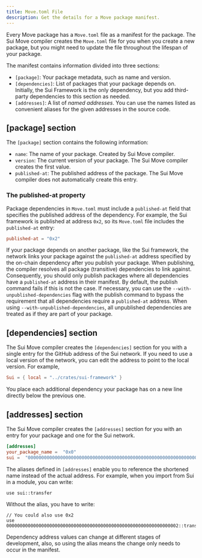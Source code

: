 ```yaml
---
title: Move.toml File
description: Get the details for a Move package manifest.
---
```


Every Move package has a `Move.toml` file as a manifest for the package. The Sui Move compiler creates the `Move.toml` file for you when you create a new package, but you might need to update the file throughout the lifespan of your package.

The manifest contains information divided into three sections:
* `[package]`: Your package metadata, such as name and version.
* `[dependencies]`: List of packages that your package depends on. Initially, the Sui Framework is the only dependency, but you add third-party dependencies to this section as needed.
* `[addresses]`: A list of *named addresses*. You can use the names listed as convenient aliases for the given addresses in the source code.

## [package] section

The `[package]` section contains the following information:

* `name`: The name of your package. Created by Sui Move compiler.
* `version`: The current version of your package. The Sui Move compiler creates the first value.
* `published-at`: The published address of the package. The Sui Move compiler does not automatically create this entry.

### The published-at property

Package dependencies in `Move.toml` must include a `published-at` field that specifies the published address of the dependency. For example, the Sui framework is published at address `0x2`, so its `Move.toml` file includes the `published-at` entry:

```toml
published-at = "0x2"
```

If your package depends on another package, like the Sui framework, the network links your package against the `published-at` address specified by the on-chain dependency after you publish your package. When publishing, the compiler resolves all package (transitive) dependencies to link against. Consequently, you should only publish packages where all dependencies have a `published-at` address in their manifest. By default, the publish command fails if this is not the case. If necessary, you can use the `--with-unpublished-dependencies` flag with the publish command to bypass the requirement that all dependencies require a `published-at` address. When using `--with-unpublished-dependencies`, all unpublished dependencies are treated as if they are part of your package.

## [dependencies] section

The Sui Move compiler creates the `[dependencies]` section for you with a single entry for the GitHub address of the Sui network. If you need to use a local version of the network, you can edit the address to point to the local version. For example,

```toml
Sui = { local = "../crates/sui-framework" }
```

You place each additional dependency your package has on a new line directly below the previous one.

## [addresses] section

The Sui Move compiler creates the `[addresses]` section for you with an entry for your package and one for the Sui network.

```toml
[addresses]
your_package_name =  "0x0"
sui =  "0000000000000000000000000000000000000000000000000000000000000002"
```

The aliases defined in `[addresses]` enable you to reference the shortened name instead of the actual address. For example, when you import from Sui in a module, you can write:

```move
use sui::transfer
```

Without the alias, you have to write:

```move
// You could also use 0x2
use 0000000000000000000000000000000000000000000000000000000000000002::transfer
```

Dependency address values can change at different stages of development, also, so using the alias means the change only needs to occur in the manifest.
